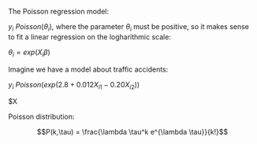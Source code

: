 

The Poisson regression model:

$y_i ~ Poisson(\theta_i)$, where the parameter $\theta_i$ must be positive, so it makes sense to fit a linear regression on the logharithmic scale:

$\theta_i = exp(X_i \beta)$

Imagine we have a model about traffic accidents:

$y_i ~ Poisson(exp(2.8 + 0.012X_{i1} - 0.20X_{i2}))$

$X











Poisson distribution:

$$P(k,\tau) = \frac{\lambda \tau^k e^{\lambda \tau}}{k!}$$